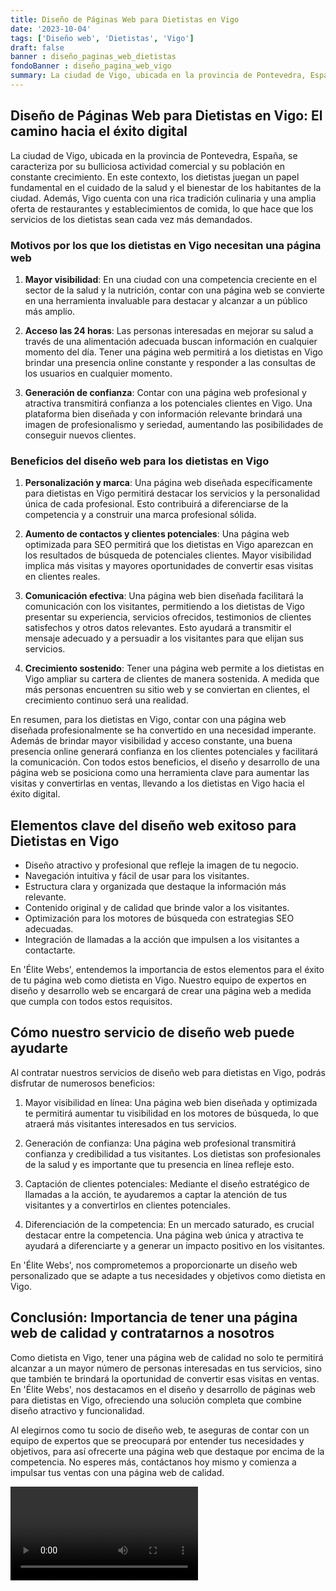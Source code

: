 ```yaml
---
title: Diseño de Páginas Web para Dietistas en Vigo
date: '2023-10-04'
tags: ['Diseño web', 'Dietistas', 'Vigo']
draft: false
banner : diseño_paginas_web_dietistas
fondoBanner : diseño_pagina_web_vigo
summary: La ciudad de Vigo, ubicada en la provincia de Pontevedra, España, se caracteriza por su bulliciosa actividad comercial y su población en constante crecimiento. En este contexto, los dietistas juegan un papel fundamental en el cuidado de la salud y el bienestar de los habitantes de la ciudad. Además, Vigo cuenta con una rica tradición culinaria y una amplia oferta de restaurantes y establecimientos de comida, lo que hace que los servicios de los dietistas sean cada vez más demandados.
---
```


## **Diseño de Páginas Web para Dietistas en Vigo: El camino hacia el éxito digital**

La ciudad de Vigo, ubicada en la provincia de Pontevedra, España, se caracteriza por su bulliciosa actividad comercial y su población en constante crecimiento. En este contexto, los dietistas juegan un papel fundamental en el cuidado de la salud y el bienestar de los habitantes de la ciudad. Además, Vigo cuenta con una rica tradición culinaria y una amplia oferta de restaurantes y establecimientos de comida, lo que hace que los servicios de los dietistas sean cada vez más demandados.

### **Motivos por los que los dietistas en Vigo necesitan una página web**

1. **Mayor visibilidad**: En una ciudad con una competencia creciente en el sector de la salud y la nutrición, contar con una página web se convierte en una herramienta invaluable para destacar y alcanzar a un público más amplio.

2. **Acceso las 24 horas**: Las personas interesadas en mejorar su salud a través de una alimentación adecuada buscan información en cualquier momento del día. Tener una página web permitirá a los dietistas en Vigo brindar una presencia online constante y responder a las consultas de los usuarios en cualquier momento.

3. **Generación de confianza**: Contar con una página web profesional y atractiva transmitirá confianza a los potenciales clientes en Vigo. Una plataforma bien diseñada y con información relevante brindará una imagen de profesionalismo y seriedad, aumentando las posibilidades de conseguir nuevos clientes.

### **Beneficios del diseño web para los dietistas en Vigo**

1. **Personalización y marca**: Una página web diseñada específicamente para dietistas en Vigo permitirá destacar los servicios y la personalidad única de cada profesional. Esto contribuirá a diferenciarse de la competencia y a construir una marca profesional sólida.

2. **Aumento de contactos y clientes potenciales**: Una página web optimizada para SEO permitirá que los dietistas en Vigo aparezcan en los resultados de búsqueda de potenciales clientes. Mayor visibilidad implica más visitas y mayores oportunidades de convertir esas visitas en clientes reales.

3. **Comunicación efectiva**: Una página web bien diseñada facilitará la comunicación con los visitantes, permitiendo a los dietistas de Vigo presentar su experiencia, servicios ofrecidos, testimonios de clientes satisfechos y otros datos relevantes. Esto ayudará a transmitir el mensaje adecuado y a persuadir a los visitantes para que elijan sus servicios.

4. **Crecimiento sostenido**: Tener una página web permite a los dietistas en Vigo ampliar su cartera de clientes de manera sostenida. A medida que más personas encuentren su sitio web y se conviertan en clientes, el crecimiento continuo será una realidad.

En resumen, para los dietistas en Vigo, contar con una página web diseñada profesionalmente se ha convertido en una necesidad imperante. Además de brindar mayor visibilidad y acceso constante, una buena presencia online generará confianza en los clientes potenciales y facilitará la comunicación. Con todos estos beneficios, el diseño y desarrollo de una página web se posiciona como una herramienta clave para aumentar las visitas y convertirlas en ventas, llevando a los dietistas en Vigo hacia el éxito digital.

<GifSeo />

<Cta />

## Elementos clave del diseño web exitoso para Dietistas en Vigo

- Diseño atractivo y profesional que refleje la imagen de tu negocio.
- Navegación intuitiva y fácil de usar para los visitantes.
- Estructura clara y organizada que destaque la información más relevante.
- Contenido original y de calidad que brinde valor a los visitantes.
- Optimización para los motores de búsqueda con estrategias SEO adecuadas.
- Integración de llamadas a la acción que impulsen a los visitantes a contactarte.

En 'Élite Webs', entendemos la importancia de estos elementos para el éxito de tu página web como dietista en Vigo. Nuestro equipo de expertos en diseño y desarrollo web se encargará de crear una página web a medida que cumpla con todos estos requisitos.

## Cómo nuestro servicio de diseño web puede ayudarte

Al contratar nuestros servicios de diseño web para dietistas en Vigo, podrás disfrutar de numerosos beneficios:

1. Mayor visibilidad en línea: Una página web bien diseñada y optimizada te permitirá aumentar tu visibilidad en los motores de búsqueda, lo que atraerá más visitantes interesados en tus servicios.

2. Generación de confianza: Una página web profesional transmitirá confianza y credibilidad a tus visitantes. Los dietistas son profesionales de la salud y es importante que tu presencia en línea refleje esto.

3. Captación de clientes potenciales: Mediante el diseño estratégico de llamadas a la acción, te ayudaremos a captar la atención de tus visitantes y a convertirlos en clientes potenciales.

4. Diferenciación de la competencia: En un mercado saturado, es crucial destacar entre la competencia. Una página web única y atractiva te ayudará a diferenciarte y a generar un impacto positivo en los visitantes.

En 'Élite Webs', nos comprometemos a proporcionarte un diseño web personalizado que se adapte a tus necesidades y objetivos como dietista en Vigo.

## Conclusión: Importancia de tener una página web de calidad y contratarnos a nosotros

Como dietista en Vigo, tener una página web de calidad no solo te permitirá alcanzar a un mayor número de personas interesadas en tus servicios, sino que también te brindará la oportunidad de convertir esas visitas en ventas. En 'Élite Webs', nos destacamos en el diseño y desarrollo de páginas web para dietistas en Vigo, ofreciendo una solución completa que combine diseño atractivo y funcionalidad.

Al elegirnos como tu socio de diseño web, te aseguras de contar con un equipo de expertos que se preocupará por entender tus necesidades y objetivos, para así ofrecerte una página web que destaque por encima de la competencia. No esperes más, contáctanos hoy mismo y comienza a impulsar tus ventas con una página web de calidad.

<Video />

<CtaBot job='Dietistas' city='Vigo'/>

<Gmaps query='Vigo+españa+maps' />